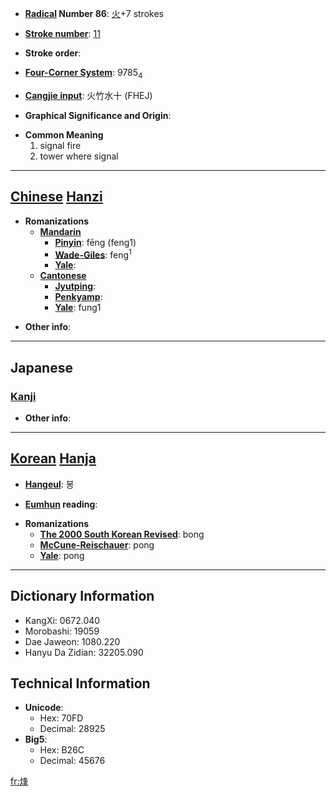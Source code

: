 * '''[[Wiktionary:Chinese radical index| Radical]] Number 86''': [[Wiktionary:Chinese radical index 火|火]]+7 strokes

* '''[[Wiktionary:Chinese total strokes index|Stroke number]]''': [[Wiktionary:Chinese total strokes index 11|11]]

* '''Stroke order''': 

* '''[[Wiktionary:Chinese four corner index|Four-Corner System]]''': 9785<sub>4</sub>

* '''[[Wiktionary:Chinese Cangjie index|Cangjie input]]''': 火竹水十 (FHEJ)

* '''Graphical Significance and Origin''': 

* '''Common Meaning'''
*#signal fire
*# tower where signal


----

== [[Chinese]] [[Hanzi]] ==

* '''Romanizations'''
** '''[[Mandarin]]'''
*** '''[[Pinyin]]''': fēng (feng1)
*** '''[[Wade-Giles]]''': feng<sup>1</sup>
*** '''[[Yale]]''': 
** '''[[Cantonese]]'''
*** '''[[Jyutping]]''':
*** '''[[Penkyamp]]''': 
*** '''[[Yale]]''': fung1

* '''Other info''': 

----

==Japanese==
===[[Kanji]]===
{{kanji|on readings=[[ほう]] (hō)|kun readings=[[のろし]] (noroshi)}}

* '''Other info''':  

----

== [[Korean]] [[Hanja]] ==

* '''[[Hangeul]]''': 봉

* '''[[Eumhun]] reading''': 

* '''Romanizations'''
** '''[[The 2000 South Korean Revised Romanization|The 2000 South Korean Revised]]''': bong
** '''[[McCune-Reischauer]]''': pong
** '''[[Yale]]''': pong

----

== Dictionary Information ==

* KangXi: 0672.040
* Morobashi: 19059
* Dae Jaweon: 1080.220
* Hanyu Da Zidian: 32205.090

== Technical Information ==

* '''Unicode''':
** Hex: 70FD
** Decimal: 28925
* '''Big5''':
** Hex: B26C
** Decimal: 45676

[[fr:烽]]